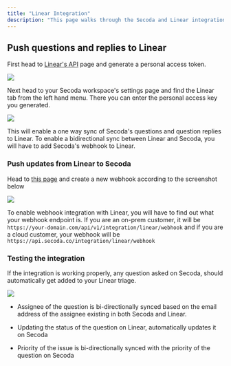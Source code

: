 ```yaml
---
title: "Linear Integration"
description: "This page walks through the Secoda and Linear integration that Secoda supports"
---
```


## Push questions and replies to Linear 

First head to [Linear's API](https://linear.app/secoda/settings/api/) page and generate a personal access token.

![](https://3544070331-files.gitbook.io/~/files/v0/b/gitbook-x-prod.appspot.com/o/spaces%2FqxbfBjqa19PllrcxgKxO%2Fuploads%2FUjGGvGsQUnSHZNJyUaoW%2FScreen%20Shot%202022-04-29%20at%209.37.43%20AM.png?alt=media&token=c1b48cb4-4923-40c6-940b-1d7bd08d899a)

Next head to your Secoda workspace's settings page and find the Linear tab from the left hand menu. There you can enter the personal access key you generated. 

![](https://3544070331-files.gitbook.io/~/files/v0/b/gitbook-x-prod.appspot.com/o/spaces%2FqxbfBjqa19PllrcxgKxO%2Fuploads%2FyLBP6eMHCCWf9LuPSN7P%2FScreen%20Shot%202022-04-29%20at%209.34.51%20AM.png?alt=media&token=3144986d-2321-4708-a95f-35d625689e5b)

This will enable a one way sync of Secoda's questions and question replies to Linear. To enable a bidirectional sync between Linear and Secoda, you will have to add Secoda's webhook to Linear.

### Push updates from Linear to Secoda

Head to [this page](https://linear.app/secoda/settings/api/webhooks/new) and create a new webhook according to the screenshot below

![](https://3544070331-files.gitbook.io/~/files/v0/b/gitbook-x-prod.appspot.com/o/spaces%2FqxbfBjqa19PllrcxgKxO%2Fuploads%2Fo2Ri2aBZ8eLFdQm50LGj%2FScreen%20Shot%202022-04-29%20at%209.44.19%20AM.png?alt=media&token=bb4802fc-160e-4619-af09-f818f83b3b34)

To enable webhook integration with Linear, you will have to find out what your webhook endpoint is. If you are an on-prem customer, it will be `https://your-domain.com/api/v1/integration/linear/webhook` and if you are a cloud customer, your webhook will be `https://api.secoda.co/integration/linear/webhook`

### Testing the integration

If the integration is working properly, any question asked on Secoda, should automatically get added to your Linear triage.

![](https://3544070331-files.gitbook.io/~/files/v0/b/gitbook-x-prod.appspot.com/o/spaces%2FqxbfBjqa19PllrcxgKxO%2Fuploads%2FvQs85q0mFgu77wSdL3nh%2FScreen%20Shot%202022-04-29%20at%209.57.55%20AM.png?alt=media&token=4c99274b-6007-439f-806c-154ad39195de)

* Assignee of the question is bi-directionally synced based on the email address of the assignee existing in both Secoda and Linear.

* Updating the status of the question on Linear, automatically updates it on Secoda

* Priority of the issue is bi-directionally synced with the priority of the question on Secoda

